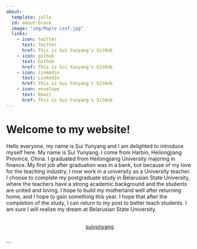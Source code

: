 ```yaml
---
about:
  template: jolla
  id: about-block
  image: "img/Maple Leaf.jpg"
  links:
    - icon: twitter
      text: Twitter
      href: This is Sui Yunyang's GitHub
    - icon: github
      text: Github
      href: This is Sui Yunyang's GitHub
    - icon: linkedin
      text: LinkedIn
      href: This is Sui Yunyang's GitHub
    - icon: envelope
      text: Email
      href: This is Sui Yunyang's GitHub
---
```


::: {#about-block}
:::

# Welcome to my website!
Hello everyone, my name is Sui Yunyang and I am delighted to introduce myself here.
My name is Sui Yunyang.  I come from Harbin, Heilongjiang Province, China. 
I graduated from Heilongjiang University majoring in finance. 
My first job after graduation was in a bank, but because of my love for the teaching industry, I now work in a university as a University teacher. 
I choose to complete my postgraduate study in Belarusian State University, where the teachers have a strong academic background and the students are united and loving.
I hope to build my motherland well after returning home, and I hope to gain something this year.
I hope that after the completion of the study, I can return to my post to better teach students. I am sure I will realize my dream at Belarusian State University.
<div  style="margin: 30px; text-align: center;">
<a class="btn btn-primary" href="" role="button" target="_blank" style="padding: 15px 30px;">suiyunyang</a>
</div>
```


